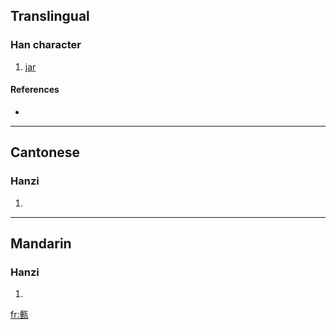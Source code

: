 ==Translingual==

===Han character===
{{Han char|rn=98|rad=瓦|as=08|sn=13|four=2111<sub>7</sub>|canj=竹一一女弓 (HMMVN)}}

# [[jar]]

====References====
* {{Han ref|kx=0750.020|dkj=21536|dj=1158.210|hdz=21426.210|uh=7500|ud=29952|bh=E2D5|bd=58069}}

----

==Cantonese==

===Hanzi===
{{yue-hanzi|jyut=|y=jeui6}}

# {{defn|Cantonese}}

----

==Mandarin==

===Hanzi===
{{cmn-hanzi|pin=[[piān]] ([[pian1]]), [[zhuì]] ([[zhui4]])|wg=p'ien<sup>1</sup>, chui<sup>4</sup>}}

# {{defn|Mandarin}}

[[fr:甀]]
